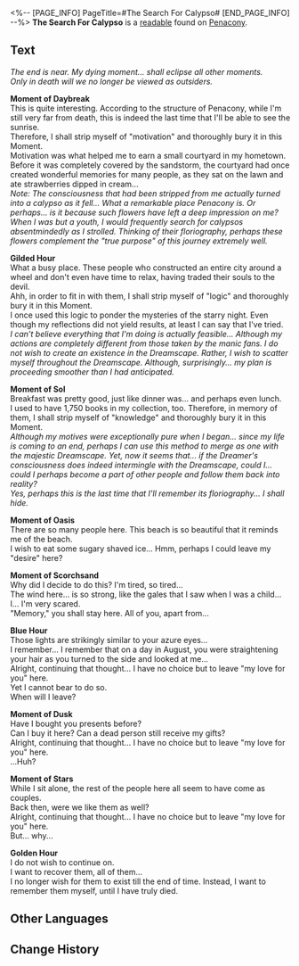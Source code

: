 <%-- [PAGE_INFO]
PageTitle=#The Search For Calypso#
[END_PAGE_INFO] --%>
{{Readable Infobox
|id           = 368
|partIds      = 190663
|title        = 
|image        = Item Penacony Readable 1.png
|world        = Penacony
|parts        = 1
|author       = <!--to be added-->
|description  = A checklist of destinations left by a passenger of the Radiant Feldspar.
|part1        = The Search For Calypso
|source1      = {{cx|Source missing}}
|characters   = 
|factions     = Penacony
}}
'''The Search For Calypso''' is a [[readable]] found on [[Penacony]].
<!--
==Location==
{{Map Embed|<map name>|<marker id>}}
-->
==Text==
''The end is near. My dying moment... shall eclipse all other moments.''<br />
''Only in death will we no longer be viewed as outsiders.''

'''Moment of Daybreak'''<br />
This is quite interesting. According to the structure of Penacony, while I'm still very far from death, this is indeed the last time that I'll be able to see the sunrise.<br />
Therefore, I shall strip myself of "motivation" and thoroughly bury it in this Moment.<br />
Motivation was what helped me to earn a small courtyard in my hometown. Before it was completely covered by the sandstorm, the courtyard had once created wonderful memories for many people, as they sat on the lawn and ate strawberries dipped in cream...<br />
''Note: The consciousness that had been stripped from me actually turned into a calypso as it fell... What a remarkable place Penacony is. Or perhaps... is it because such flowers have left a deep impression on me?''<br />
''When I was but a youth, I would frequently search for calypsos absentmindedly as I strolled. Thinking of their floriography, perhaps these flowers complement the "true purpose" of this journey extremely well.''

'''Gilded Hour'''<br />
What a busy place. These people who constructed an entire city around a wheel and don't even have time to relax, having traded their souls to the devil.<br />
Ahh, in order to fit in with them, I shall strip myself of "logic" and thoroughly bury it in this Moment.<br />
I once used this logic to ponder the mysteries of the starry night. Even though my reflections did not yield results, at least I can say that I've tried.<br />
''I can't believe everything that I'm doing is actually feasible... Although my actions are completely different from those taken by the manic fans. I do not wish to create an existence in the Dreamscape. Rather, I wish to scatter myself throughout the Dreamscape. Although, surprisingly... my plan is proceeding smoother than I had anticipated.''

'''Moment of Sol'''<br />
Breakfast was pretty good, just like dinner was... and perhaps even lunch.<br />
I used to have 1,750 books in my collection, too. Therefore, in memory of them, I shall strip myself of "knowledge" and thoroughly bury it in this Moment.<br />
''Although my motives were exceptionally pure when I began... since my life is coming to an end, perhaps I can use this method to merge as one with the majestic Dreamscape. Yet, now it seems that... if the Dreamer's consciousness does indeed intermingle with the Dreamscape, could I... could I perhaps become a part of other people and follow them back into reality?''<br />
''Yes, perhaps this is the last time that I'll remember its floriography... I shall hide.''

'''Moment of Oasis'''<br />
There are so many people here. This beach is so beautiful that it reminds me of the beach.<br />
I wish to eat some sugary shaved ice... Hmm, perhaps I could leave my "desire" here?

'''Moment of Scorchsand'''<br />
Why did I decide to do this? I'm tired, so tired...<br />
The wind here... is so strong, like the gales that I saw when I was a child...<br />
I... I'm very scared.<br />
"Memory," you shall stay here. All of you, apart from...

'''Blue Hour'''<br />
Those lights are strikingly similar to your azure eyes...<br />
I remember... I remember that on a day in August, you were straightening your hair as you turned to the side and looked at me...<br />
Alright, continuing that thought... I have no choice but to leave "my love for you" here.<br />
Yet I cannot bear to do so.<br />
When will I leave?

'''Moment of Dusk'''<br />
Have I bought you presents before?<br />
Can I buy it here? Can a dead person still receive my gifts?<br />
Alright, continuing that thought... I have no choice but to leave "my love for you" here.<br />
...Huh?

'''Moment of Stars'''<br />
While I sit alone, the rest of the people here all seem to have come as couples.<br />
Back then, were we like them as well?<br />
Alright, continuing that thought... I have no choice but to leave "my love for you" here.<br />
But... why...

'''Golden Hour'''<br />
I do not wish to continue on.<br />
I want to recover them, all of them...<br />
I no longer wish for them to exist till the end of time. Instead, I want to remember them myself, until I have truly died.

<!--
==Trivia==
* 
-->
==Other Languages==
{{Other Languages
|en   = The Search For Calypso
|zhs  = 寻找卡利普索
|zht  = 尋找卡利普索
|ja   = カリプソを探して
|ko   = 칼립소를 찾아서
|es   = La búsqueda de Calipso
|fr   = En quête de calypsos
|ru   = В поисках Калипсо
|th   = ตามหา Calypso
|vi   = Đi Tìm Calypso
|de   = Die Suche nach Calypso
|id   = Pencarian Calypso
|pt   = A Busca por Calipso
}}

==Change History==
{{Change History|2.3}}